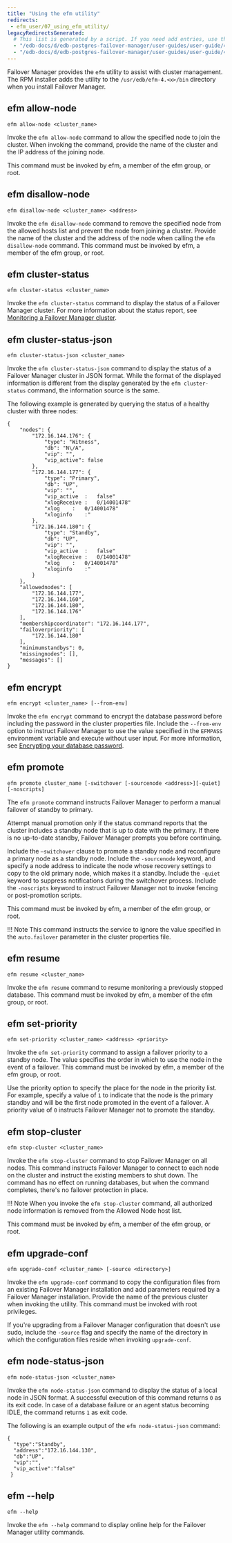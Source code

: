 ```yaml
---
title: "Using the efm utility"
redirects:
 - efm_user/07_using_efm_utility/
legacyRedirectsGenerated:
  # This list is generated by a script. If you need add entries, use the `legacyRedirects` key.
  - "/edb-docs/d/edb-postgres-failover-manager/user-guides/user-guide/4.0/using_efm_utility.html"
  - "/edb-docs/d/edb-postgres-failover-manager/user-guides/user-guide/4.1/using_efm_utility.html"
---
```


<div id="using_efm_utility" class="registered_link"></div>

Failover Manager provides the `efm` utility to assist with cluster management. The RPM installer adds the utility to the `/usr/edb/efm-4.<x>/bin` directory when you install Failover Manager.

## efm allow-node

<div id="efm_allow_node" class="registered_link"></div>

`efm allow-node <cluster_name>`

Invoke the `efm allow-node` command to allow the specified node to join the cluster. When invoking the command, provide the name of the cluster and the IP address of the joining node.

This command must be invoked by efm, a member of the efm group, or root.

## efm disallow-node

<div id="efm_disallow_node" class="registered_link"></div>

`efm disallow-node <cluster_name> <address>`

Invoke the `efm disallow-node` command to remove the specified node from the allowed hosts list and prevent the node from joining a cluster. Provide the name of the cluster and the address of the node when calling the `efm disallow-node` command. This command must be invoked by efm, a member of the efm group, or root.

## efm cluster-status

<div id="efm_cluster_status" class="registered_link"></div>

`efm cluster-status <cluster_name>`

Invoke the `efm cluster-status` command to display the status of a Failover Manager cluster. For more information about the status report, see [Monitoring a Failover Manager cluster](06_monitoring_efm_cluster/#monitoring_efm_cluster).

## efm cluster-status-json

<div id="efm_cluster_status-json" class="registered_link"></div>

`efm cluster-status-json <cluster_name>`

Invoke the `efm cluster-status-json` command to display the status of a Failover Manager cluster in JSON format. While the format of the displayed information is different from the display generated by the `efm cluster-status` command, the information source is the same.

The following example is generated by querying the status of a healthy cluster with three nodes:

```text
{
    "nodes": {
        "172.16.144.176": {
            "type": "Witness",
            "db": "N\/A",
            "vip": "",
            "vip_active": false
        },
        "172.16.144.177": {
            "type": "Primary",
            "db": "UP",
            "vip": "",
            "vip_active  :   false"
            "xlogReceive :   0/14001478"
            "xlog    :   0/14001478"
            "xloginfo    :"
        },
        "172.16.144.180": {
            "type": "Standby",
            "db": "UP",
            "vip": "",
            "vip_active  :   false"
            "xlogReceive :   0/14001478"
            "xlog    :   0/14001478"
            "xloginfo    :"
        }
    },
    "allowednodes": [
        "172.16.144.177",
        "172.16.144.160",
        "172.16.144.180",
        "172.16.144.176"
    ],
    "membershipcoordinator": "172.16.144.177",
    "failoverpriority": [
        "172.16.144.180"
    ],
    "minimumstandbys": 0,
    "missingnodes": [],
    "messages": []
}
```

## efm encrypt

<div id="efm_encrypt" class="registered_link"></div>

`efm encrypt <cluster_name> [--from-env]`

Invoke the `efm encrypt` command to encrypt the database password before including the password in the cluster properties file. Include the `--from-env` option to instruct Failover Manager to use the value specified in the `EFMPASS` environment variable and execute without user input. For more information, see [Encrypting your database password](04_configuring_efm/02_encrypting_database_password/#encrypting_database_password).

## efm promote

<div id="efm_promote" class="registered_link"></div>

`efm promote cluster_name [-switchover [-sourcenode <address>][-quiet][-noscripts]`

The `efm promote` command instructs Failover Manager to perform a manual failover of standby to primary.

Attempt manual promotion only if the status command reports that the cluster includes a standby node that is up to date with the primary. If there is no up-to-date standby, Failover Manager prompts you before continuing.

Include the `–switchover` clause to promote a standby node and reconfigure a primary node as a standby node. Include the `-sourcenode` keyword, and specify a node address to indicate the node whose recovery settings to copy to the old primary node, which makes it a standby. Include the `-quiet` keyword to suppress notifications during the switchover process. Include the `-noscripts` keyword to instruct Failover Manager not to invoke fencing or post-promotion scripts.

This command must be invoked by efm, a member of the efm group, or root.

!!! Note
    This command instructs the service to ignore the value specified in the `auto.failover` parameter in the cluster properties file.

## efm resume

<div id="efm_resume" class="registered_link"></div>

`efm resume <cluster_name>`

Invoke the `efm resume` command to resume monitoring a previously stopped database. This command must be invoked by efm, a member of the efm group, or root.

## efm set-priority

<div id="efm_set_priority" class="registered_link"></div>

`efm set-priority <cluster_name> <address> <priority>`

Invoke the `efm set-priority` command to assign a failover priority to a standby node. The value specifies the order in which to use the node in the event of a failover. This command must be invoked by efm, a member of the efm group, or root.

Use the priority option to specify the place for the node in the priority list. For example, specify a value of `1` to indicate that the node is the primary standby and will be the first node promoted in the event of a failover. A priority value of `0` instructs Failover Manager not to promote the standby.

## efm stop-cluster

<div id="efm_stop_cluster" class="registered_link"></div>

`efm stop-cluster <cluster_name>`

Invoke the `efm stop-cluster` command to stop Failover Manager on all nodes. This command instructs Failover Manager to connect to each node on the cluster and instruct the existing members to shut down. The command has no effect on running databases, but when the command completes, there's no failover protection in place.

!!! Note
    When you invoke the `efm stop-cluster` command, all authorized node information is removed from the Allowed Node host list.

This command must be invoked by efm, a member of the efm group, or root.

## efm upgrade-conf

<div id="efm_upgrade_conf" class="registered_link"></div>

`efm upgrade-conf <cluster_name> [-source <directory>]`

Invoke the `efm upgrade-conf` command to copy the configuration files from an existing Failover Manager installation and add parameters required by a Failover Manager installation. Provide the name of the previous cluster when invoking the utility. This command must be invoked with root privileges.

If you're upgrading from a Failover Manager configuration that doesn't use sudo, include the `-source` flag and specify the name of the directory in which the configuration files reside when invoking `upgrade-conf`.

## efm node-status-json

<div id="efm_node_status_json" class="registered_link"></div>

`efm node-status-json <cluster_name>`

Invoke the `efm node-status-json` command to display the status of a local node in JSON format. A successful execution of this command returns `0` as its exit code. In case of a database failure or an agent status becoming IDLE, the command returns `1` as exit code.

The following is an example output of the `efm node-status-json` command:

```text
{
  "type":"Standby",
  "address":"172.16.144.130",
  "db":"UP",
  "vip":"",
  "vip_active":"false"
 }
```

## efm --help

<div id="efm_help" class="registered_link"></div>

`efm --help`

Invoke the `efm --help` command to display online help for the Failover Manager utility commands.
